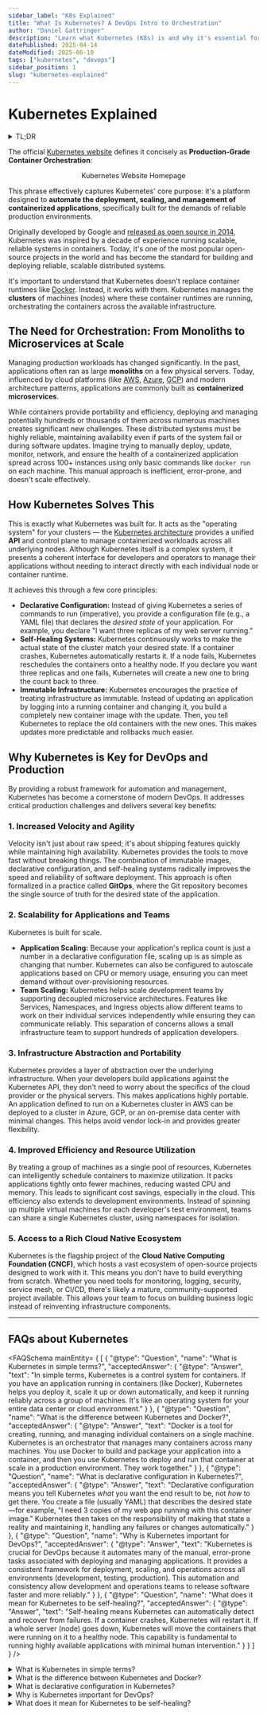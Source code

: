 ```yaml
---
sidebar_label: "K8s Explained"
title: "What Is Kubernetes? A DevOps Intro to Orchestration"
author: "Daniel Gattringer"
description: "Learn what Kubernetes (K8s) is and why it's essential for modern DevOps. Explore container orchestration, self-healing, scaling, and its role with Docker."
datePublished: 2025-04-14
dateModified: 2025-06-10
tags: ["kubernetes", "devops"]
sidebar_position: 1
slug: "kubernetes-explained"
---
```



# Kubernetes Explained

<details>
  <summary>TL;DR</summary>

  *   **What is Kubernetes?** Kubernetes (K8s) is an open-source platform that automates the deployment, scaling, and management of containerized applications.
  *   **Core Problem Solved**: It manages the complexity of running hundreds or thousands of containers (microservices) across many machines, which is impractical to do manually.
  *   **Key Features**: It uses declarative configuration, is self-healing (restarts failed containers), and enables high-velocity deployments for DevOps teams.
  *   **Kubernetes vs. Docker**: They work together. Docker builds the container; Kubernetes runs and manages many containers at scale.
</details>

The official [Kubernetes website](https://kubernetes.io) defines it concisely as **Production-Grade Container Orchestration**:

<figure align="center">
<ThemedAsset
  lightSource={require('./assets/k8s-website.png').default}
  darkSource={require('./assets/k8s-website.png').default}
  className="themed-image"
  alt="Screenshot of the Kubernetes.io homepage showing the tagline Production-Grade Container Orchestration" />
  <figcaption>Kubernetes Website Homepage</figcaption>
</figure>

This phrase effectively captures Kubernetes' core purpose: it's a platform designed to **automate the deployment, scaling, and management of containerized applications**, specifically built for the demands of reliable production environments.

Originally developed by Google and [released as open source in 2014](https://cloud.google.com/blog/products/containers-kubernetes/from-google-to-the-world-the-kubernetes-origin-story), Kubernetes was inspired by a decade of experience running scalable, reliable systems in containers. Today, it's one of the most popular open-source projects in the world and has become the standard for building and deploying reliable, scalable distributed systems.

It's important to understand that Kubernetes doesn't replace container runtimes like [Docker](../docker/index.mdx). Instead, it works *with* them. Kubernetes manages the **clusters** of machines (nodes) where these container runtimes are running, orchestrating the containers across the available infrastructure.

## The Need for Orchestration: From Monoliths to Microservices at Scale

Managing production workloads has changed significantly. In the past, applications often ran as large **monoliths** on a few physical servers. Today, influenced by cloud platforms (like [AWS](https://aws.amazon.com), [Azure](https://azure.microsoft.com), [GCP](https://cloud.google.com)) and modern architecture patterns, applications are commonly built as **containerized microservices**.

While containers provide portability and efficiency, deploying and managing potentially hundreds or thousands of them across numerous machines creates significant new challenges. These distributed systems must be highly reliable, maintaining availability even if parts of the system fail or during software updates. Imagine trying to manually deploy, update, monitor, network, and ensure the health of a containerized application spread across 100+ instances using only basic commands like `docker run` on each machine. This manual approach is inefficient, error-prone, and doesn't scale effectively.

## How Kubernetes Solves This

This is exactly what Kubernetes was built for. It acts as the "operating system" for your clusters — the [Kubernetes architecture](./kubernetes-architecture.mdx) provides a unified **API** and control plane to manage containerized workloads across all underlying nodes. Although Kubernetes itself is a complex system, it presents a coherent interface for developers and operators to manage their applications without needing to interact directly with each individual node or container runtime.

It achieves this through a few core principles:

*   **Declarative Configuration:** Instead of giving Kubernetes a series of commands to run (imperative), you provide a configuration file (e.g., a YAML file) that declares the *desired state* of your application. For example, you declare "I want three replicas of my web server running."
*   **Self-Healing Systems:** Kubernetes continuously works to make the actual state of the cluster match your desired state. If a container crashes, Kubernetes automatically restarts it. If a node fails, Kubernetes reschedules the containers onto a healthy node. If you declare you want three replicas and one fails, Kubernetes will create a new one to bring the count back to three.
*   **Immutable Infrastructure:** Kubernetes encourages the practice of treating infrastructure as immutable. Instead of updating an application by logging into a running container and changing it, you build a completely new container image with the update. Then, you tell Kubernetes to replace the old containers with the new ones. This makes updates more predictable and rollbacks much easier.

## Why Kubernetes is Key for DevOps and Production

By providing a robust framework for automation and management, Kubernetes has become a cornerstone of modern DevOps. It addresses critical production challenges and delivers several key benefits:

### 1. Increased Velocity and Agility

Velocity isn't just about raw speed; it's about shipping features quickly while maintaining high availability. Kubernetes provides the tools to move fast without breaking things. The combination of immutable images, declarative configuration, and self-healing systems radically improves the speed and reliability of software deployment. This approach is often formalized in a practice called **GitOps**, where the Git repository becomes the single source of truth for the desired state of the application.

### 2. Scalability for Applications and Teams

Kubernetes is built for scale.

*   **Application Scaling:** Because your application's replica count is just a number in a declarative configuration file, scaling up is as simple as changing that number. Kubernetes can also be configured to autoscale applications based on CPU or memory usage, ensuring you can meet demand without over-provisioning resources.
*   **Team Scaling:** Kubernetes helps scale development teams by supporting decoupled microservice architectures. Features like Services, Namespaces, and Ingress objects allow different teams to work on their individual services independently while ensuring they can communicate reliably. This separation of concerns allows a small infrastructure team to support hundreds of application developers.

### 3. Infrastructure Abstraction and Portability

Kubernetes provides a layer of abstraction over the underlying infrastructure. When your developers build applications against the Kubernetes API, they don't need to worry about the specifics of the cloud provider or the physical servers. This makes applications highly portable. An application defined to run on a Kubernetes cluster in AWS can be deployed to a cluster in Azure, GCP, or an on-premise data center with minimal changes. This helps avoid vendor lock-in and provides greater flexibility.

### 4. Improved Efficiency and Resource Utilization

By treating a group of machines as a single pool of resources, Kubernetes can intelligently schedule containers to maximize utilization. It packs applications tightly onto fewer machines, reducing wasted CPU and memory. This leads to significant cost savings, especially in the cloud. This efficiency also extends to development environments. Instead of spinning up multiple virtual machines for each developer's test environment, teams can share a single Kubernetes cluster, using namespaces for isolation.

### 5. Access to a Rich Cloud Native Ecosystem

Kubernetes is the flagship project of the **Cloud Native Computing Foundation (CNCF)**, which hosts a vast ecosystem of open-source projects designed to work with it. This means you don't have to build everything from scratch. Whether you need tools for monitoring, logging, security, service mesh, or CI/CD, there's likely a mature, community-supported project available. This allows your team to focus on building business logic instead of reinventing infrastructure components.

---

## FAQs about Kubernetes 


<FAQSchema mainEntity= {
  [
    {
      "@type": "Question",
      "name": "What is Kubernetes in simple terms?",
      "acceptedAnswer": {
        "@type": "Answer",
        "text": "In simple terms, Kubernetes is a control system for containers. If you have an application running in containers (like Docker), Kubernetes helps you deploy it, scale it up or down automatically, and keep it running reliably across a group of machines. It's like an operating system for your entire data center or cloud environment."
      }
    },
    {
      "@type": "Question",
      "name": "What is the difference between Kubernetes and Docker?",
      "acceptedAnswer": {
        "@type": "Answer",
        "text": "Docker is a tool for creating, running, and managing individual containers on a single machine. Kubernetes is an orchestrator that manages many containers across many machines. You use Docker to build and package your application into a container, and then you use Kubernetes to deploy and run that container at scale in a production environment. They work together."
      }
    },
    {
      "@type": "Question",
      "name": "What is declarative configuration in Kubernetes?",
      "acceptedAnswer": {
        "@type": "Answer",
        "text": "Declarative configuration means you tell Kubernetes *what* you want the end result to be, not *how* to get there. You create a file (usually YAML) that describes the desired state—for example, \"I need 3 copies of my web app running with this container image.\" Kubernetes then takes on the responsibility of making that state a reality and maintaining it, handling any failures or changes automatically."
      }
    },
    {
      "@type": "Question",
      "name": "Why is Kubernetes important for DevOps?",
      "acceptedAnswer": {
        "@type": "Answer",
        "text": "Kubernetes is crucial for DevOps because it automates many of the manual, error-prone tasks associated with deploying and managing applications. It provides a consistent framework for deployment, scaling, and operations across all environments (development, testing, production). This automation and consistency allow development and operations teams to release software faster and more reliably."
      }
    },
    {
      "@type": "Question",
      "name": "What does it mean for Kubernetes to be self-healing?",
      "acceptedAnswer": {
        "@type": "Answer",
        "text": "Self-healing means Kubernetes can automatically detect and recover from failures. If a container crashes, Kubernetes will restart it. If a whole server (node) goes down, Kubernetes will move the containers that were running on it to a healthy node. This capability is fundamental to running highly available applications with minimal human intervention."
      }
    }
  ]
} />
  
<details>
  <summary>What is Kubernetes in simple terms?</summary>

  Kubernetes is a control system for containers. If you have an application running in containers (like Docker), Kubernetes helps you deploy it, scale it up or down automatically, and keep it running reliably across a group of machines. It's like an operating system for your entire data center or cloud environment.
</details>

<details>
  <summary>What is the difference between Kubernetes and Docker?</summary>

  Docker is a tool for creating, running, and managing individual containers on a single machine. Kubernetes is an orchestrator that manages many containers across many machines. You use Docker to build and package your application into a container, and then you use Kubernetes to deploy and run that container at scale in a production environment. They work together.
</details>

<details>
  <summary>What is declarative configuration in Kubernetes?</summary>

  Declarative configuration means you tell Kubernetes *what* you want the end result to be, not *how* to get there. You create a file (usually YAML) that describes the desired state—for example, "I need 3 copies of my web app running with this container image." Kubernetes then takes on the responsibility of making that state a reality and maintaining it, handling any failures or changes automatically.
</details>

<details>
  <summary>Why is Kubernetes important for DevOps?</summary>

  Kubernetes is crucial for DevOps because it automates many of the manual, error-prone tasks associated with deploying and managing applications. It provides a consistent framework for deployment, scaling, and operations across all environments (development, testing, production). This automation and consistency allow development and operations teams to release software faster and more reliably.
</details>

<details>
  <summary>What does it mean for Kubernetes to be self-healing?</summary>

  Self-healing means Kubernetes can automatically detect and recover from failures. If a container crashes, Kubernetes will restart it. If a whole server (node) goes down, Kubernetes will move the containers that were running on it to a healthy node. This capability is fundamental to running highly available applications with minimal human intervention.
</details>
